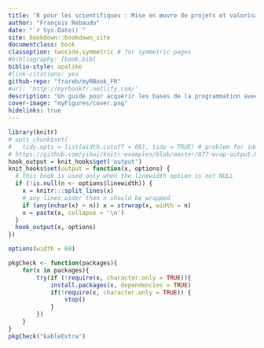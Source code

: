 ```yaml
---
title: "R pour les scientifiques : Mise en œuvre de projets et valorisation des résultats"
author: "François Rebaudo"
date: "`r Sys.Date()`"
site: bookdown::bookdown_site
documentclass: book
classoption: twoside,symmetric # for symmetric pages
#bibliography: [book.bib]
biblio-style: apalike
#link-citations: yes
github-repo: "frareb/myRBook_FR"
#url: 'http://myrbookfr.netlify.com/'
description: "Un guide pour acquérir les bases de la programmation avec R et conduire efficacement la gestion et l'analyse de ses données."
cover-image: "myFigures/cover.png"
hidelinks: true
---
```


```r
library(knitr)
# opts_chunk$set(
#   tidy.opts = list(width.cutoff = 60), tidy = TRUE) # problem for ident
# https://github.com/yihui/knitr-examples/blob/master/077-wrap-output.Rmd
hook_output = knit_hooks$get('output')
knit_hooks$set(output = function(x, options) {
  # this hook is used only when the linewidth option is not NULL
  if (!is.null(n <- options$linewidth)) {
    x = knitr:::split_lines(x)
    # any lines wider than n should be wrapped
    if (any(nchar(x) > n)) x = strwrap(x, width = n)
    x = paste(x, collapse = '\n')
  }
  hook_output(x, options)
})
```

```r
options(width = 60)
```

```r
pkgCheck <- function(packages){
	for(x in packages){
		try(if (!require(x, character.only = TRUE)){
			install.packages(x, dependencies = TRUE)
			if(!require(x, character.only = TRUE)) {
				stop()
			}
		})
	}
}
pkgCheck("kableExtra")
```
